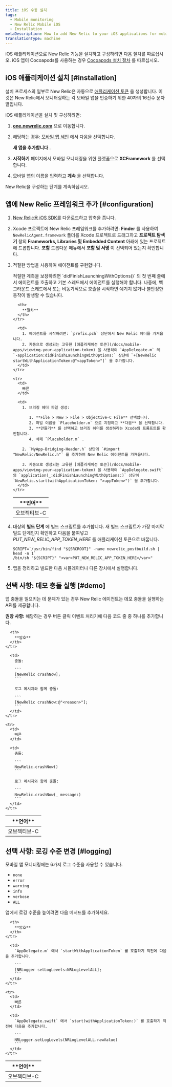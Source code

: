 ```yaml
---
title: iOS 수동 설치
tags:
  - Mobile monitoring
  - New Relic Mobile iOS
  - Installation
metaDescription: How to add New Relic to your iOS applications for mobile monitoring.
translationType: machine
---
```


iOS 애플리케이션으로 New Relic 기능을 설치하고 구성하려면 다음 절차를 따르십시오. iOS 앱이 Cocoapods를 사용하는 경우 [Cocoapods 설치 절차](/docs/mobile-monitoring-installation/cocoapods-installation-and-configuration) 를 따르십시오.

## iOS 애플리케이션 설치 [#installation]

설치 프로세스의 일부로 New Relic은 자동으로 [애플리케이션 토큰](/docs/mobile-apps/viewing-your-application-token) 을 생성합니다. 이것은 New Relic에서 모니터링하는 각 모바일 앱을 인증하기 위한 40자의 16진수 문자열입니다.

iOS 애플리케이션을 설치 및 구성하려면:

1. **[one.newrelic.com](https://one.newrelic.com)** 으로 이동합니다.

2. 해당하는 경우: [모바일 앱 색인](/docs/mobile-apps/mobile-apps-menu) 에서 다음을 선택합니다.

   <Icon name="fe-plus-circle"/>

   **새 앱을 추가합니다** .

3. **시작하기** 페이지에서 모바일 모니터링을 위한 플랫폼으로 **XCFramework** 를 선택합니다.

4. 모바일 앱의 이름을 입력하고 **계속** 을 선택합니다.

New Relic을 구성하는 단계를 계속하십시오.

## 앱에 New Relic 프레임워크 추가 [#configuration]

1. [New Relic용 iOS SDK를](/docs/release-notes/mobile-release-notes/xcframework-release-notes) 다운로드하고 압축을 풉니다.

2. Xcode 프로젝트에 New Relic 프레임워크를 추가하려면: **Finder** 를 사용하여 `NewRelicAgent.framework` 폴더를 Xcode 프로젝트로 드래그하고 **프로젝트 탐색기** 창의 **Frameworks, Libraries 및 Embedded Content** 아래에 있는 프로젝트에 드롭합니다. **포함** 드롭다운 메뉴에서 **포함 및 서명** 이 선택되어 있는지 확인합니다.

3. 적절한 방법을 사용하여 에이전트를 구현합니다.

   <Callout variant="important">
     적절한 계측을 보장하려면 `didFinishLaunchingWithOptions()` 의 첫 번째 줄에서 에이전트를 호출하고 기본 스레드에서 에이전트를 실행해야 합니다. 나중에, 백그라운드 스레드에서 또는 비동기적으로 호출을 시작하면 예기치 않거나 불안정한 동작이 발생할 수 있습니다.
   </Callout>

   <table>
     <thead>
       <tr>
         <th style={{ width: "150px" }}>
           **언어**
         </th>

         <th>
           **절차**
         </th>
       </tr>
     </thead>

     <tbody>
       <tr>
         <td>
           오브젝티브-C
         </td>

         <td>
           1. 에이전트를 시작하려면: `prefix.pch` 상단에서 New Relic 헤더를 가져옵니다.
           2. 자동으로 생성되는 고유한 [애플리케이션 토큰](/docs/mobile-apps/viewing-your-application-token) 을 사용하여 `AppDelegate.m` 의 `-application:didFinishLaunchingWithOptions:` 상단에 `+[NewRelic startWithApplicationToken:@"<appToken>"]` 을 추가합니다.
         </td>
       </tr>

       <tr>
         <td>
           빠른
         </td>

         <td>
           1. 브리징 헤더 파일 생성:

              1. **File > New > File > Objective-C File** 선택합니다.
              2. 파일 이름을 `Placeholder.m` 으로 지정하고 **다음** 을 선택합니다.
              3. **만들기** 를 선택하고 브리징 헤더를 생성하라는 Xcode의 프롬프트를 확인합니다.
              4. 삭제 `Placeholder.m` .

           2. `MyApp-Bridging-Header.h` 상단에 `#import "NewRelic/NewRelic.h"` 를 추가하여 New Relic 에이전트를 가져옵니다.

           3. 자동으로 생성되는 고유한 [애플리케이션 토큰](/docs/mobile-apps/viewing-your-application-token) 을 사용하여 `AppDelegate.swift` 의 `application(_:didFinishLaunchingWithOptions:)` 상단에 `NewRelic.start(withApplicationToken: ">appToken>")` 을 추가합니다.
         </td>
       </tr>
     </tbody>
   </table>

4. 대상의 **빌드 단계** 에 빌드 스크립트를 추가합니다. 새 빌드 스크립트가 가장 마지막 빌드 단계인지 확인하고 다음을 붙여넣고 <var>PUT_NEW_RELIC_APP_TOKEN_HERE</var> 를 애플리케이션 토큰으로 바꿉니다.

   ```
   SCRIPT=`/usr/bin/find "${SRCROOT}" -name newrelic_postbuild.sh | head -n 1`
   /bin/sh "${SCRIPT}" "<var>PUT_NEW_RELIC_APP_TOKEN_HERE</var>"
   ```

5. 앱을 정리하고 빌드한 다음 시뮬레이터나 다른 장치에서 실행합니다.

<InstallFeedback/>

## 선택 사항: 데모 충돌 실행 [#demo]

앱 충돌을 일으키는 데 문제가 있는 경우 New Relic 에이전트는 데모 충돌을 실행하는 API를 제공합니다.

**권장 사항:** 해당하는 경우 버튼 클릭 이벤트 처리기에 다음 코드 줄 중 하나를 추가합니다.

<table>
  <thead>
    <tr>
      <th style={{ width: "150px" }}>
        **언어**
      </th>

      <th>
        **암호**
      </th>
    </tr>
  </thead>

  <tbody>
    <tr>
      <td>
        오브젝티브-C
      </td>

      <td>
        충돌:

        ```
        [NewRelic crashNow];
        ```

        로그 메시지와 함께 충돌:

        ```
        [NewRelic crashNow:@"<reason>"];
        ```
      </td>
    </tr>

    <tr>
      <td>
        빠른
      </td>

      <td>
        충돌:

        ```
        NewRelic.crashNow()
        ```

        로그 메시지와 함께 충돌:

        ```
        NewRelic.crashNow(_ message:)
        ```
      </td>
    </tr>
  </tbody>
</table>

## 선택 사항: 로깅 수준 변경 [#logging]

모바일 앱 모니터링에는 6가지 로그 수준을 사용할 수 있습니다.

* `none`
* `error`
* `warning`
* `info`
* `verbose`
* `ALL`

앱에서 로깅 수준을 높이려면 다음 메서드를 추가하세요.

<table>
  <thead>
    <tr>
      <th style={{ width: "150px" }}>
        **언어**
      </th>

      <th>
        **암호**
      </th>
    </tr>
  </thead>

  <tbody>
    <tr>
      <td>
        오브젝티브-C
      </td>

      <td>
        `AppDelegate.m` 에서 `startWithApplicationToken` 를 호출하기 직전에 다음을 추가합니다.

        ```
        [NRLogger setLogLevels:NRLogLevelALL];
        ```
      </td>
    </tr>

    <tr>
      <td>
        빠른
      </td>

      <td>
        `AppDelegate.swift` 에서 `start(withApplicationToken:)` 를 호출하기 직전에 다음을 추가합니다.

        ```
        NRLogger.setLogLevels(NRLogLevelALL.rawValue)
        ```
      </td>
    </tr>
  </tbody>
</table>